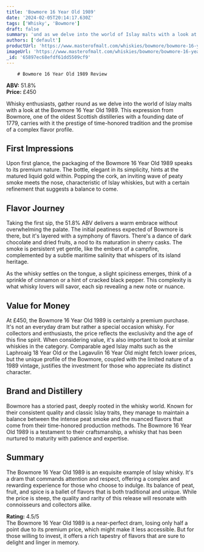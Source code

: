 ```yaml
---
title: 'Bowmore 16 Year Old 1989'
date: '2024-02-05T20:14:17.630Z'
tags: ['Whisky', 'Bowmore']
draft: false
summary: 'und as we delve into the world of Islay malts with a look at the Bowmore 16 Year Old 1989. This expression from Bowmore, one of th...'
authors: ['default']
productUrl: 'https://www.masterofmalt.com/whiskies/bowmore/bowmore-16-year-old-1989-whisky/'
imageUrl: 'https://www.masterofmalt.com/whiskies/bowmore/bowmore-16-year-old-1989-whisky.jpg'
_id: '65897ec68efdf61dd5509cf9'
---
```


        # Bowmore 16 Year Old 1989 Review

**ABV:** 51.8%  
**Price:** £450

Whisky enthusiasts, gather round as we delve into the world of Islay malts with a look at the Bowmore 16 Year Old 1989. This expression from Bowmore, one of the oldest Scottish distilleries with a founding date of 1779, carries with it the prestige of time-honored tradition and the promise of a complex flavor profile.

## First Impressions

Upon first glance, the packaging of the Bowmore 16 Year Old 1989 speaks to its premium nature. The bottle, elegant in its simplicity, hints at the matured liquid gold within. Popping the cork, an inviting wave of peaty smoke meets the nose, characteristic of Islay whiskies, but with a certain refinement that suggests a balance to come.

## Flavor Journey

Taking the first sip, the 51.8% ABV delivers a warm embrace without overwhelming the palate. The initial peatiness expected of Bowmore is there, but it's layered with a symphony of flavors. There's a dance of dark chocolate and dried fruits, a nod to its maturation in sherry casks. The smoke is persistent yet gentle, like the embers of a campfire, complemented by a subtle maritime salinity that whispers of its island heritage.

As the whisky settles on the tongue, a slight spiciness emerges, think of a sprinkle of cinnamon or a hint of cracked black pepper. This complexity is what whisky lovers will savor, each sip revealing a new note or nuance.

## Value for Money

At £450, the Bowmore 16 Year Old 1989 is certainly a premium purchase. It's not an everyday dram but rather a special occasion whisky. For collectors and enthusiasts, the price reflects the exclusivity and the age of this fine spirit. When considering value, it's also important to look at similar whiskies in the category. Comparable aged Islay malts such as the Laphroaig 18 Year Old or the Lagavulin 16 Year Old might fetch lower prices, but the unique profile of the Bowmore, coupled with the limited nature of a 1989 vintage, justifies the investment for those who appreciate its distinct character.

## Brand and Distillery

Bowmore has a storied past, deeply rooted in the whisky world. Known for their consistent quality and classic Islay traits, they manage to maintain a balance between the intense peat smoke and the nuanced flavors that come from their time-honored production methods. The Bowmore 16 Year Old 1989 is a testament to their craftsmanship, a whisky that has been nurtured to maturity with patience and expertise.

## Summary

The Bowmore 16 Year Old 1989 is an exquisite example of Islay whisky. It's a dram that commands attention and respect, offering a complex and rewarding experience for those who choose to indulge. Its balance of peat, fruit, and spice is a ballet of flavors that is both traditional and unique. While the price is steep, the quality and rarity of this release will resonate with connoisseurs and collectors alike.

**Rating:** 4.5/5  
The Bowmore 16 Year Old 1989 is a near-perfect dram, losing only half a point due to its premium price, which might make it less accessible. But for those willing to invest, it offers a rich tapestry of flavors that are sure to delight and linger in memory.
